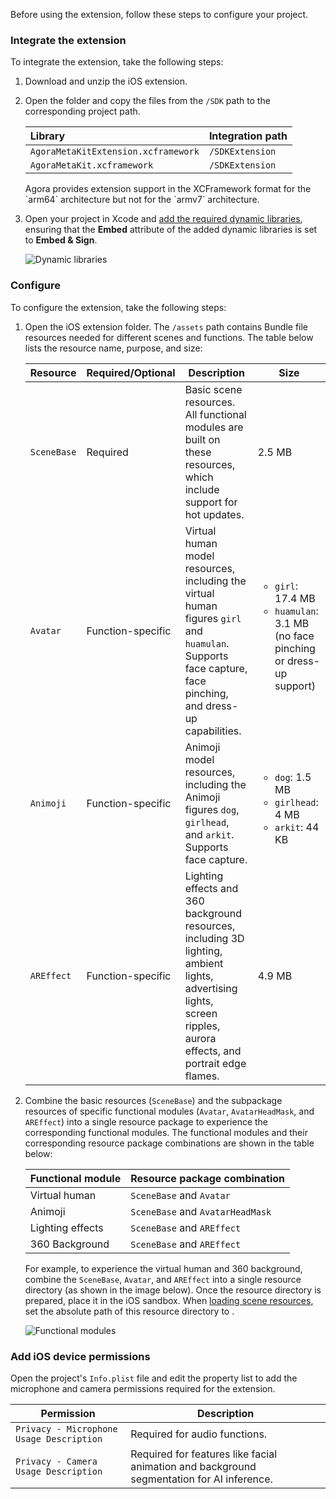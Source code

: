 <PlatformWrapper platform="ios">

Before using the <Vg k="RTEE_MK"/> extension, follow these steps to configure your project.

### Integrate the extension

To integrate the <Vg k="RTEE_MK"/> extension, take the following steps:

1. Download and unzip the [<Vg k="RTEE_MK"/>](https://download.agora.io/sdk/release/Agora_MetaKit_SDK_for_iOS_v2_2_0.zip?_gl=1*vq9rt*_ga*MjA0NDUxNTUwLjE2ODM3MTkwNzY.*_ga_BFVGG7E02W*MTcyNjIxOTY4OS4yODAuMS4xNzI2MjIwMjg1LjAuMC4w) iOS extension.

1. Open the folder and copy the files from the `/SDK` path to the corresponding project path.

    | Library                              | Integration path   |
    |:------------------------------------|:-------------------|
    | `AgoraMetaKitExtension.xcframework` | `/SDKExtension`    |
    | `AgoraMetaKit.xcframework`          | `/SDKExtension`    |

    <Admonition type="caution" title="Note">
    Agora provides extension support in the XCFramework format for the `arm64` architecture but not for the `armv7` architecture.
    </Admonition>

1. Open your project in Xcode and [add the required dynamic libraries](https://help.apple.com/xcode/mac/current/#/dev51a648b07), ensuring that the **Embed** attribute of the added dynamic libraries is set to **Embed & Sign**.

    ![Dynamic libraries](/images/extensions-marketplace/metakit-extension-ios-step2.png)

### Configure <Vg k="RTEE_MK"/>

To configure the extension, take the following steps:

1. Open the <Vg k="RTEE_MK"/> iOS extension folder. The `/assets` path contains Bundle file resources needed for different scenes and functions. The table below lists the resource name, purpose, and size:

    | Resource     | Required/Optional | Description  | Size     |
    |--------------|-------------------|--------------|----------|
    | `SceneBase`  | Required    | Basic scene resources. All functional modules are built on these resources, which include support for hot updates.         | 2.5 MB   |
    | `Avatar`     | Function-specific    | Virtual human model resources, including the virtual human figures `girl` and `huamulan`. Supports face capture, face pinching, and dress-up capabilities. | <ul><li>`girl`: 17.4 MB</li><li>`huamulan`: 3.1 MB (no face pinching or dress-up support)</li></ul> |
    | `Animoji`    | Function-specific    | Animoji model resources, including the Animoji figures `dog`, `girlhead`, and `arkit`. Supports face capture. | <ul><li>`dog`: 1.5 MB</li><li>`girlhead`: 4 MB</li><li>`arkit`: 44 KB</li></ul> |
    | `AREffect`   | Function-specific    | Lighting effects and 360 background resources, including 3D lighting, ambient lights, advertising lights, screen ripples, aurora effects, and portrait edge flames. | 4.9 MB   |

1. Combine the basic resources (`SceneBase`) and the subpackage resources of specific functional modules (`Avatar`, `AvatarHeadMask`, and `AREffect`) into a single resource package to experience the corresponding functional modules. The functional modules and their corresponding resource package combinations are shown in the table below:

    | Functional module | Resource package combination         |
    |-------------------|---------------------------------------|
    | Virtual human     | `SceneBase` and `Avatar`              |
    | Animoji           | `SceneBase` and `AvatarHeadMask`      |
    | Lighting effects  | `SceneBase` and `AREffect`            |
    | 360 Background    | `SceneBase` and `AREffect`            |


    For example, to experience the virtual human and 360 background, combine the `SceneBase`, `Avatar`, and `AREffect` into a single resource directory (as shown in the image below). Once the resource directory is prepared, place it in the iOS sandbox. When [loading scene resources](#load-scene-resources), set the absolute path of this resource directory to <Vg k="RTEE_MK"/>.

    ![Functional modules](/images/extensions-marketplace/metakit-extension-ios-step3.png)

### Add iOS device permissions

Open the project's `Info.plist` file and edit the property list to add the microphone and camera permissions required for the <Vg k="RTEE_MK"/> extension.

| Permission                               | Description                                                                              |
|------------------------------------------|------------------------------------------------------------------------------------------|
| `Privacy - Microphone Usage Description` | Required for audio functions.                                                            |
| `Privacy - Camera Usage Description`     | Required for features like facial animation and background segmentation for AI inference.  |

</PlatformWrapper>